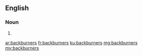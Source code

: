 ==English==

===Noun===
{{head|en|plural}}

# {{plural of|backburner|lang=en|nocat=1}}

[[ar:backburners]]
[[fr:backburners]]
[[ku:backburners]]
[[mg:backburners]]
[[my:backburners]]